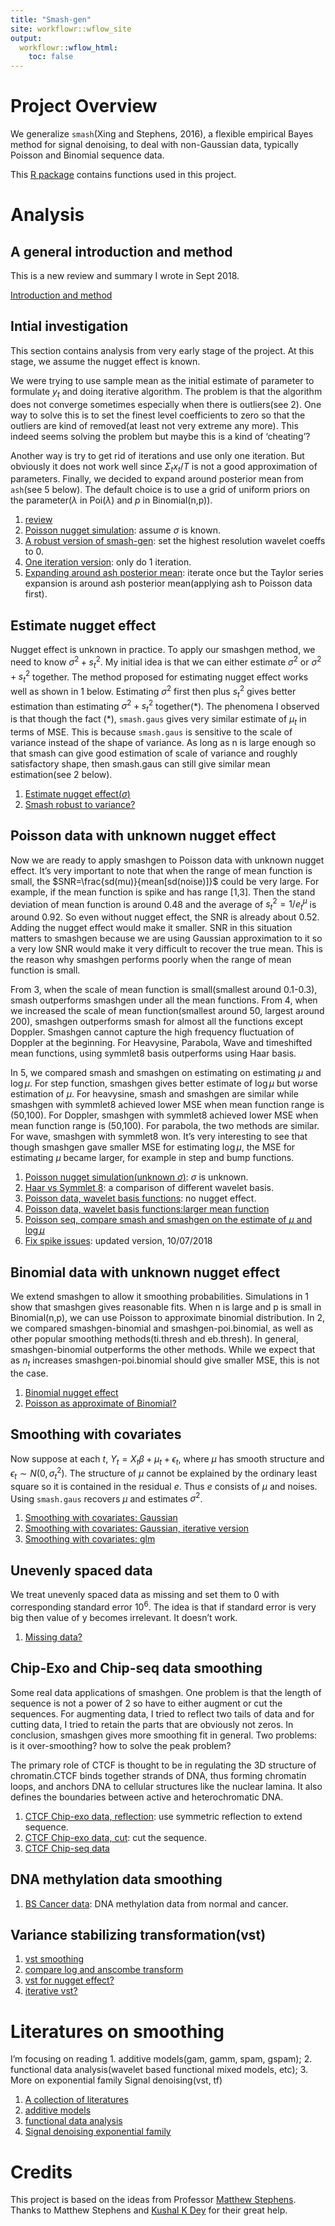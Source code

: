 ```yaml
---
title: "Smash-gen"
site: workflowr::wflow_site
output:
  workflowr::wflow_html:
    toc: false
---
```


# Project Overview

We generalize `smash`(Xing and Stephens, 2016), a flexible empirical Bayes method for signal denoising, to deal with non-Gaussian data, typically Poisson and Binomial sequence data.

This [R package](https://github.com/DongyueXie/smashrgen) contains functions used in this project.

# Analysis

## A general introduction and method

This is a new review and summary I wrote in Sept 2018.

[Introduction and method](smoothing.html)

## Intial investigation

This section contains analysis from very early stage of the project. At this stage, we assume the nugget effect is known. 

We were trying to use sample mean as the initial estimate of parameter to formulate $y_t$ and doing iterative algorithm. The problem is that the algorithm does not converge sometimes especially when there is outliers(see 2). One way to solve this is to set the finest level coefficients to zero so that the outliers are kind of removed(at least not very extreme any more). This indeed seems solving the problem but maybe this is a kind of 'cheating'? 

Another way is try to get rid of iterations and use only one iteration. But obviously it does not work well since $\Sigma_tx_t/T$ is not a good approximation of parameters. Finally, we decided to expand around posterior mean from `ash`(see 5 below). The default choice is to use a grid of uniform priors on the parameter($\lambda$ in Poi($\lambda$) and $p$ in Binomial(n,p)). 

1. [review](poireview.html)
2. [Poisson nugget simulation](nugget2.html): assume $\sigma$ is known.
3. [A robust version of smash-gen](robustalgo.html): set the highest resolution wavelet coeffs to 0.
4. [One iteration version](iter1.html): only do 1 iteration.
5. [Expanding around ash posterior mean](ashpmean.html): iterate once but the Taylor series expansion is around ash posterior mean(applying ash to Poisson data first).

## Estimate nugget effect

Nugget effect is unknown in practice. To apply our smashgen method, we need to know $\sigma^2+s_t^2$. My initial idea is that we can either estimate $\sigma^2$ or $\sigma^2+s_t^2$ together. The method proposed for estimating nugget effect works well as shown in 1 below. Estimating $\sigma^2$ first then plus $s_t^2$ gives better estimation than estimating $\sigma^2+s_t^2$ together($*$). The phenomena I observed is that though the fact $(*)$, `smash.gaus` gives very similar estimate of $\mu_t$ in terms of MSE. This is because `smash.gaus` is sensitive to the scale of variance instead of the shape of variance. As long as n is large enough so that smash can give good estimation of scale of variance and roughly satisfactory shape, then smash.gaus can still give similar mean estimation(see 2 below).

1. [Estimate nugget effect($\sigma$)](sigma2.html)
2. [Smash robust to variance?](smashrobust.html)


## Poisson data with unknown nugget effect


Now we are ready to apply smashgen to Poisson data with unknown nugget effect. It's very important to note that when the range of mean function is small, the $SNR=\frac{sd(mu)}{mean[sd(noise)]}$ could be very large. For example, if the mean function is spike and has range [1,3]. Then the stand deviation of mean function is around 0.48 and the average of $s_t^2=1/e^\mu_t$ is around 0.92. So even without nugget effect, the SNR is already about 0.52. Adding the nugget effect would make it smaller. SNR in this situation matters to smashgen because we are using Gaussian approximation to it so a very low SNR would make it very difficult to recover the true mean. This is the reason why smashgen performs poorly when the range of mean function is small.

From 3, when the scale of mean function is small(smallest around 0.1-0.3),  smash outperforms smashgen under all the mean functions. From 4, when we increased the scale of mean function(smallest around 50, largest around 200), smashgen outperforms smash for almost all the functions except Doppler. Smashgen cannot capture the high frequency fluctuation of Doppler at the beginning. For Heavysine, Parabola, Wave and timeshifted mean functions, using symmlet8 basis outperforms using Haar basis.

In 5, we compared smash and smashgen on estimating on estimating $\mu$ and $\log\mu$. For step function, smashgen gives better estimate of $\log\mu$ but worse estimation of $\mu$. For heavysine, smash and smashgen are similar while smashgen with symmlet8 achieved lower MSE when mean function range is (50,100). For Doppler, smashgen with symmlet8 achieved lower MSE when mean function range is (50,100). For parabola, the two methods are similar. For wave, smashgen with symmlet8 won. It's very interesting to see that though smashgen gave smaller MSE for estimating $\log\mu$, the MSE for estimating $\mu$ became larger, for example in step and bump functions. 

1. [Poisson nugget simulation(unknown $\sigma$)](poiunknown.html): $\sigma$ is unknown.
2. [Haar vs Symmlet 8](wavebasis.html): a comparison of different wavelet basis.
3. [Poisson data, wavelet basis functions](poiwave.html): no nugget effect.
4. [Poisson data, wavelet basis functions:larger mean function](poiwave2.html)
5. [Poisson seq, compare smash and smashgen on the estimate of $\mu$ and $\log\mu$](poiwavelog.html)
6. [Fix spike issues](poissonspike.html): updated version, 10/07/2018

## Binomial data with unknown nugget effect

We extend smashgen to allow it smoothing probabilities. Simulations in 1 show that smashgen gives reasonable fits. When n is large and p is small in Binomial(n,p), we can use Poisson to approximate binomial distribution. In 2, we compared smashgen-binomial and smashgen-poi.binomial, as well as other popular smoothing methods(ti.thresh and eb.thresh). In general, smashgen-binomial outperforms the other methods. While we expect that as $n_t$ increases smashgen-poi.binomial should give smaller MSE, this is not the case. 

1. [Binomial nugget effect](binomial.html)
2. [Poisson as approximate of Binomial?](poibinom.html)

## Smoothing with covariates

Now suppose at each $t$, $Y_t=X_t\beta+\mu_t+\epsilon_t$, where $\mu$ has smooth structure and $\epsilon_t\sim N(0,\sigma^2_t)$. The structure of $\mu$ cannot be explained by the ordinary least square so it is contained in the residual $e$. Thus $e$ consists of $\mu$ and noises. Using `smash.gaus` recovers $\mu$ and estimates $\sigma^2$. 

1. [Smoothing with covariates: Gaussian](covariate.html)
2. [Smoothing with covariates: Gaussian, iterative version](covariateiter.html)
3. [Smoothing with covariates: glm](glmcovariate.html)

## Unevenly spaced data

We treat unevenly spaced data as missing and set them to 0 with corresponding standard error $10^6$. The idea is that if standard error is very big then value of y becomes irrelevant. It doesn't work.

1. [Missing data?](missing.html)

## Chip-Exo and Chip-seq data smoothing

Some real data applications of smashgen. One problem is that the length of sequence is not a power of 2 so have to either augment or cut the sequences. For augmenting data, I tried to reflect two tails of data and for cutting data, I tried to retain the parts that are obviously not zeros. In conclusion, smashgen gives more smoothing fit in general. Two problems: is it over-smoothing? how to solve the peak problem?

The primary role of CTCF is thought to be in regulating the 3D structure of chromatin.CTCF binds together strands of DNA, thus forming chromatin loops, and anchors DNA to cellular structures like the nuclear lamina. It also defines the boundaries between active and heterochromatic DNA.

1. [CTCF Chip-exo data, reflection](chipexo.html): use symmetric reflection to extend sequence.
2. [CTCF Chip-exo data, cut](chipexocut.html): cut the sequence.
3. [CTCF Chip-seq data](chipseqref.html)

## DNA methylation data smoothing

1. [BS Cancer data](bsseq.html): DNA methylation data from normal and cancer.

## Variance stabilizing transformation(vst)

1. [vst smoothing](vst.html)
2. [compare log and anscombe transform](compares.html)
3. [vst for nugget effect?](ansgen.html)
4. [iterative vst?](vstiter.html)

# Literatures on smoothing

I'm focusing on reading 1. additive models(gam, gamm, spam, gspam); 2. functional data analysis(wavelet based functional mixed models, etc); 3. More on exponential family Signal denoising(vst, tf)

1. [A collection of literatures](literature.html)
2. [additive models](gam.html)
3. [functional data analysis](fda.html)
4. [Signal denoising exponential family](efsd.html)

# Credits

This project is based on the ideas from Professor [Matthew Stephens](http://stephenslab.uchicago.edu/). Thanks to Matthew Stephens and [Kushal K Dey](https://kkdey.github.io/) for their great help.
